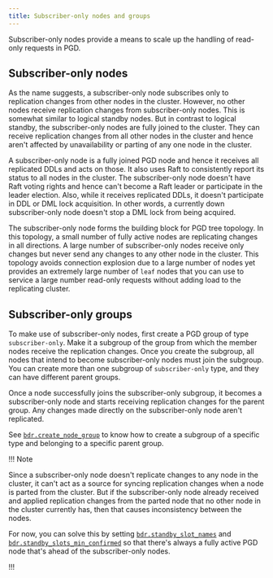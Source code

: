 ```yaml
---
title: Subscriber-only nodes and groups
---
```


Subscriber-only nodes provide a means to scale up the handling of read-only
requests in PGD. 

## Subscriber-only nodes

As the name suggests, a subscriber-only node subscribes only to replication
changes from other nodes in the cluster. However, no other nodes receive
replication changes from subscriber-only nodes. This is somewhat similar to
logical standby nodes. But in contrast to logical standby, the subscriber-only
nodes are fully joined to the cluster. They can receive replication changes from
all other nodes in the cluster and hence aren't affected by unavailability or
parting of any one node in the cluster.

A subscriber-only node is a fully joined PGD node and hence it receives all
replicated DDLs and acts on those. It also uses Raft to consistently report its
status to all nodes in the cluster. The subscriber-only node doesn't have Raft
voting rights and hence can't become a Raft leader or participate in the leader
election. Also, while it receives replicated DDLs, it doesn't participate in DDL
or DML lock acquisition. In other words, a currently down subscriber-only node
doesn't stop a DML lock from being acquired.

The subscriber-only node forms the building block for PGD tree topology. In
this topology, a small number of fully active nodes are replicating changes in
all directions. A large number of subscriber-only nodes receive only changes
but never send any changes to any other node in the cluster. This topology
avoids connection explosion due to a large number of nodes yet provides an
extremely large number of `leaf` nodes that you can use to service a large 
number read-only requests without adding load to the replicating cluster.


## Subscriber-only groups

To make use of subscriber-only nodes, first create a PGD group of type
`subscriber-only`. Make it a subgroup of the group from which the member nodes
receive the replication changes. Once you create the subgroup, all nodes that
intend to become subscriber-only nodes must join the subgroup. You can create
more than one subgroup of `subscriber-only` type, and they can have different
parent groups.

Once a node successfully joins the subscriber-only subgroup, it becomes a
subscriber-only node and starts receiving replication changes for the parent
group. Any changes made directly on the subscriber-only node aren't
replicated.

See
[`bdr.create_node_group`](/pgd/5/reference/nodes-management-interfaces#bdrcreate_node_group)
to know how to create a subgroup of a specific type and belonging to a specific
parent group.

!!! Note

Since a subscriber-only node doesn't replicate changes to any node in the
cluster, it can't act as a source for syncing replication changes when a node is
parted from the cluster. But if the subscriber-only node already received and
applied replication changes from the parted node that no other node in the
cluster currently has, then that causes inconsistency between the nodes.

For now, you can solve this by setting
[`bdr.standby_slot_names`](/pgd/5/reference/pgd-settings#bdrstandby_slot_names)
and
[`bdr.standby_slots_min_confirmed`](/pgd/5/reference/pgd-settings#bdrstandby_slots_min_confirmed)
so that there's always a fully active PGD node that's ahead of the
subscriber-only nodes. 

!!!
